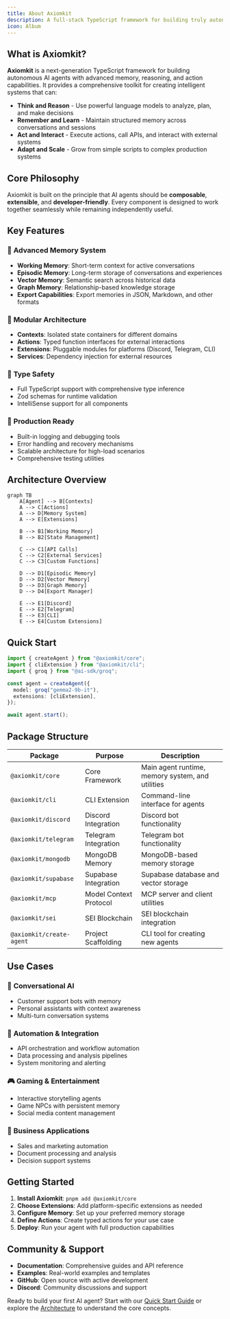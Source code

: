```yaml
---
title: About Axiomkit
description: A full-stack TypeScript framework for building truly autonomous AI agents
icon: Album
---
```


## What is Axiomkit?

**Axiomkit** is a next-generation TypeScript framework for building autonomous AI agents with advanced memory, reasoning, and action capabilities. It provides a comprehensive toolkit for creating intelligent systems that can:

* **Think and Reason** - Use powerful language models to analyze, plan, and make decisions
* **Remember and Learn** - Maintain structured memory across conversations and sessions
* **Act and Interact** - Execute actions, call APIs, and interact with external systems
* **Adapt and Scale** - Grow from simple scripts to complex production systems

## Core Philosophy

Axiomkit is built on the principle that AI agents should be **composable**, **extensible**, and **developer-friendly**. Every component is designed to work together seamlessly while remaining independently useful.

## Key Features

### 🧠 **Advanced Memory System**
- **Working Memory**: Short-term context for active conversations
- **Episodic Memory**: Long-term storage of conversations and experiences
- **Vector Memory**: Semantic search across historical data
- **Graph Memory**: Relationship-based knowledge storage
- **Export Capabilities**: Export memories in JSON, Markdown, and other formats

### 🔧 **Modular Architecture**
- **Contexts**: Isolated state containers for different domains
- **Actions**: Typed function interfaces for external interactions
- **Extensions**: Pluggable modules for platforms (Discord, Telegram, CLI)
- **Services**: Dependency injection for external resources

### 🎯 **Type Safety**
- Full TypeScript support with comprehensive type inference
- Zod schemas for runtime validation
- IntelliSense support for all components

### 🚀 **Production Ready**
- Built-in logging and debugging tools
- Error handling and recovery mechanisms
- Scalable architecture for high-load scenarios
- Comprehensive testing utilities

## Architecture Overview

```mermaid
graph TB
    A[Agent] --> B[Contexts]
    A --> C[Actions]
    A --> D[Memory System]
    A --> E[Extensions]
    
    B --> B1[Working Memory]
    B --> B2[State Management]
    
    C --> C1[API Calls]
    C --> C2[External Services]
    C --> C3[Custom Functions]
    
    D --> D1[Episodic Memory]
    D --> D2[Vector Memory]
    D --> D3[Graph Memory]
    D --> D4[Export Manager]
    
    E --> E1[Discord]
    E --> E2[Telegram]
    E --> E3[CLI]
    E --> E4[Custom Extensions]
```

## Quick Start

```typescript
import { createAgent } from "@axiomkit/core";
import { cliExtension } from "@axiomkit/cli";
import { groq } from "@ai-sdk/groq";

const agent = createAgent({
  model: groq("gemma2-9b-it"),
  extensions: [cliExtension],
});

await agent.start();
```

## Package Structure

| Package | Purpose | Description |
|---------|---------|-------------|
| `@axiomkit/core` | Core Framework | Main agent runtime, memory system, and utilities |
| `@axiomkit/cli` | CLI Extension | Command-line interface for agents |
| `@axiomkit/discord` | Discord Integration | Discord bot functionality |
| `@axiomkit/telegram` | Telegram Integration | Telegram bot functionality |
| `@axiomkit/mongodb` | MongoDB Memory | MongoDB-based memory storage |
| `@axiomkit/supabase` | Supabase Integration | Supabase database and vector storage |
| `@axiomkit/mcp` | Model Context Protocol | MCP server and client utilities |
| `@axiomkit/sei` | SEI Blockchain | SEI blockchain integration |
| `@axiomkit/create-agent` | Project Scaffolding | CLI tool for creating new agents |

## Use Cases

### 🤖 **Conversational AI**
- Customer support bots with memory
- Personal assistants with context awareness
- Multi-turn conversation systems

### 🔧 **Automation & Integration**
- API orchestration and workflow automation
- Data processing and analysis pipelines
- System monitoring and alerting

### 🎮 **Gaming & Entertainment**
- Interactive storytelling agents
- Game NPCs with persistent memory
- Social media content management

### 💼 **Business Applications**
- Sales and marketing automation
- Document processing and analysis
- Decision support systems

## Getting Started

1. **Install Axiomkit**: `pnpm add @axiomkit/core`
2. **Choose Extensions**: Add platform-specific extensions as needed
3. **Configure Memory**: Set up your preferred memory storage
4. **Define Actions**: Create typed actions for your use case
5. **Deploy**: Run your agent with full production capabilities

## Community & Support

- **Documentation**: Comprehensive guides and API reference
- **Examples**: Real-world examples and templates
- **GitHub**: Open source with active development
- **Discord**: Community discussions and support

Ready to build your first AI agent? Start with our [Quick Start Guide](/docs/framework/getting-started/quick-start) or explore the [Architecture](/docs/framework/architecture) to understand the core concepts.
